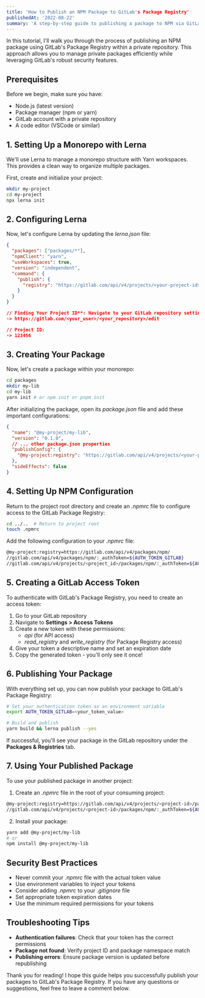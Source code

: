 ```yaml
---
title: 'How to Publish an NPM Package to GitLab's Package Registry'
publishedAt: '2022-08-22'
summary: 'A step-by-step guide to publishing a package to NPM via GitLab's Package Registry in a private repository, using Node.js, npm/yarn, and Lerna.'
---
```


In this tutorial, I'll walk you through the process of publishing an NPM package using GitLab's Package Registry within a private repository. This approach allows you to manage private packages efficiently while leveraging GitLab's robust security features.

## Prerequisites

Before we begin, make sure you have:

- Node.js (latest version)
- Package manager (npm or yarn)
- GitLab account with a private repository
- A code editor (VSCode or similar)

## 1. Setting Up a Monorepo with Lerna

We'll use Lerna to manage a monorepo structure with Yarn workspaces. This provides a clean way to organize multiple packages.

First, create and initialize your project:

```bash
mkdir my-project
cd my-project
npx lerna init
```

## 2. Configuring Lerna

Now, let's configure Lerna by updating the _lerna.json_ file:

```json
{
  "packages": ["packages/*"],
  "npmClient": "yarn",
  "useWorkspaces": true,
  "version": "independent",
  "command": {
    "publish": {
      "registry": "https://gitlab.com/api/v4/projects/<your-project-id>/packages/npm/"
    }
  }
}

// Finding Your Project ID**: Navigate to your GitLab repository settings. The Project ID is the number in the URL after the slash:
-> https://gitlab.com/<your_user>/<your_repository>/edit

// Project ID:
-> 123456
```

## 3. Creating Your Package

Now, let's create a package within your monorepo:

```bash
cd packages
mkdir my-lib
cd my-lib
yarn init # or npm init or pnpm init
```

After initializing the package, open its _package.json_ file and add these important configurations:

```json
{
  "name": "@my-project/my-lib",
  "version": "0.1.0",
  // ... other package.json properties
  "publishConfig": {
    "@my-project:registry": "https://gitlab.com/api/v4/projects/<your-project-id>/packages/npm/"
  },
  "sideEffects": false
}
```

## 4. Setting Up NPM Configuration

Return to the project root directory and create an _.npmrc_ file to configure access to the GitLab Package Registry:

```bash
cd ../..  # Return to project root
touch .npmrc
```

Add the following configuration to your _.npmrc_ file:

```bash
@my-project:registry=https://gitlab.com/api/v4/packages/npm/
//gitlab.com/api/v4/packages/npm/:_authToken=${AUTH_TOKEN_GITLAB}
//gitlab.com/api/v4/projects/<project_id>/packages/npm/:_authToken=${AUTH_TOKEN_GITLAB}
```

## 5. Creating a GitLab Access Token

To authenticate with GitLab's Package Registry, you need to create an access token:

1. Go to your GitLab repository
2. Navigate to **Settings > Access Tokens**
3. Create a new token with these permissions:
   - _api_ (for API access)
   - _read_registry_ and _write_registry_ (for Package Registry access)
4. Give your token a descriptive name and set an expiration date
5. Copy the generated token - you'll only see it once!

## 6. Publishing Your Package

With everything set up, you can now publish your package to GitLab's Package Registry:

```bash
# Set your authentication token as an environment variable
export AUTH_TOKEN_GITLAB=<your_token_value>

# Build and publish
yarn build && lerna publish --yes
```

If successful, you'll see your package in the GitLab repository under the **Packages & Registries** tab.

## 7. Using Your Published Package

To use your published package in another project:

1. Create an _.npmrc_ file in the root of your consuming project:

```bash
@my-project:registry=https://gitlab.com/api/v4/projects/<project-id>/packages/npm/
//gitlab.com/api/v4/projects/<project-id>/packages/npm/:_authToken=${AUTH_TOKEN_GITLAB}
```

2. Install your package:

```bash
yarn add @my-project/my-lib
# or
npm install @my-project/my-lib
```

## Security Best Practices

- Never commit your _.npmrc_ file with the actual token value
- Use environment variables to inject your tokens
- Consider adding _.npmrc_ to your _.gitignore_ file
- Set appropriate token expiration dates
- Use the minimum required permissions for your tokens

## Troubleshooting Tips

- **Authentication failures**: Check that your token has the correct permissions
- **Package not found**: Verify project ID and package namespace match
- **Publishing errors**: Ensure package version is updated before republishing

Thank you for reading! I hope this guide helps you successfully publish your packages to GitLab's Package Registry. If you have any questions or suggestions, feel free to leave a comment below.

